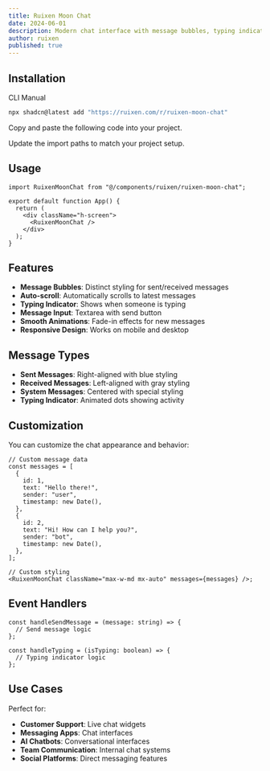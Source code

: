 ```yaml
---
title: Ruixen Moon Chat
date: 2024-06-01
description: Modern chat interface with message bubbles, typing indicators, and smooth animations
author: ruixen
published: true
---
```


<ComponentPreview name="ruixen-moon-chat-demo" category="chat" />

## Installation

<Tabs defaultValue="cli">

<TabsList>
  <TabsTrigger value="cli">CLI</TabsTrigger>
  <TabsTrigger value="manual">Manual</TabsTrigger>
</TabsList>
<TabsContent value="cli">

```bash
npx shadcn@latest add "https://ruixen.com/r/ruixen-moon-chat"
```

</TabsContent>

<TabsContent value="manual">

<Steps>

<Step>Copy and paste the following code into your project.</Step>

<ComponentSource name="ruixen-moon-chat" />

<Step>Update the import paths to match your project setup.</Step>

</Steps>

</TabsContent>

</Tabs>

## Usage

```tsx
import RuixenMoonChat from "@/components/ruixen/ruixen-moon-chat";

export default function App() {
  return (
    <div className="h-screen">
      <RuixenMoonChat />
    </div>
  );
}
```

## Features

- **Message Bubbles**: Distinct styling for sent/received messages
- **Auto-scroll**: Automatically scrolls to latest messages
- **Typing Indicator**: Shows when someone is typing
- **Message Input**: Textarea with send button
- **Smooth Animations**: Fade-in effects for new messages
- **Responsive Design**: Works on mobile and desktop

## Message Types

- **Sent Messages**: Right-aligned with blue styling
- **Received Messages**: Left-aligned with gray styling
- **System Messages**: Centered with special styling
- **Typing Indicator**: Animated dots showing activity

## Customization

You can customize the chat appearance and behavior:

```tsx
// Custom message data
const messages = [
  {
    id: 1,
    text: "Hello there!",
    sender: "user",
    timestamp: new Date(),
  },
  {
    id: 2,
    text: "Hi! How can I help you?",
    sender: "bot",
    timestamp: new Date(),
  },
];

// Custom styling
<RuixenMoonChat className="max-w-md mx-auto" messages={messages} />;
```

## Event Handlers

```tsx
const handleSendMessage = (message: string) => {
  // Send message logic
};

const handleTyping = (isTyping: boolean) => {
  // Typing indicator logic
};
```

## Use Cases

Perfect for:

- **Customer Support**: Live chat widgets
- **Messaging Apps**: Chat interfaces
- **AI Chatbots**: Conversational interfaces
- **Team Communication**: Internal chat systems
- **Social Platforms**: Direct messaging features
